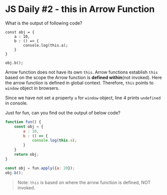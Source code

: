 
<Layout>
<SEO title="JS Daily #2 - this in Arrow Function" />
<JSLayout>

# JS Daily #2 - this in Arrow Function

What is the output of following code?

```javascript{numberLines: true}
const obj = {
    a : 10,
    b : () => {
        console.log(this.a);
    }
}

obj.b();
```

<Divider />

Arrow function does not have its own `this`. Arrow functions establish `this` based on the scope the Arrow function is **defined within**(not invoked). Here the arrow function is defined in global context. Therefore, `this` points to `window` object in browsers.

Since we have not set a property `a` for `window` object, line 4 prints `undefined` in console.

Just for fun, can you find out the output of below code?

```javascript
function fun() {
    const obj = {
        a : 10,
        b : () => {
            console.log(this.a);
        }
    }
    return obj;
}

const obj = fun.apply({a: 20});
obj.b();
```

> Note: `this` is based on where the arrow function is defined, NOT invoked.

</JSLayout>
</Layout>
